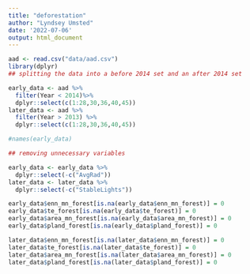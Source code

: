 ```yaml
---
title: "deforestation"
author: "Lyndsey Umsted"
date: '2022-07-06'
output: html_document
---
```


```r
aad <- read.csv("data/aad.csv")
library(dplyr)
## splitting the data into a before 2014 set and an after 2014 set

early_data <- aad %>%
  filter(Year < 2014)%>%
  dplyr::select(c(1:28,30,36,40,45))
later_data <- aad %>%
  filter(Year > 2013) %>%
  dplyr::select(c(1:28,30,36,40,45))

#names(early_data)

## removing unnecessary variables

early_data <- early_data %>%
  dplyr::select(-c("AvgRad"))
later_data <- later_data %>%
  dplyr::select(-c("StableLights")) 

early_data$enn_mn_forest[is.na(early_data$enn_mn_forest)] = 0
early_data$te_forest[is.na(early_data$te_forest)] = 0
early_data$area_mn_forest[is.na(early_data$area_mn_forest)] = 0
early_data$pland_forest[is.na(early_data$pland_forest)] = 0

later_data$enn_mn_forest[is.na(later_data$enn_mn_forest)] = 0
later_data$te_forest[is.na(later_data$te_forest)] = 0
later_data$area_mn_forest[is.na(later_data$area_mn_forest)] = 0
later_data$pland_forest[is.na(later_data$pland_forest)] = 0
```

